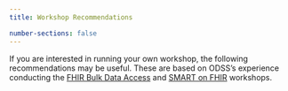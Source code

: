 ```yaml
---
title: Workshop Recommendations

number-sections: false
---
```


If you are interested in running your own workshop, the following recommendations may be useful. These are based on ODSS's experience conducting the [FHIR Bulk Data Access](../fhir-bulk-data/index.qmd) and [SMART on FHIR](../smart-on-fhir/index.qmd) workshops.
